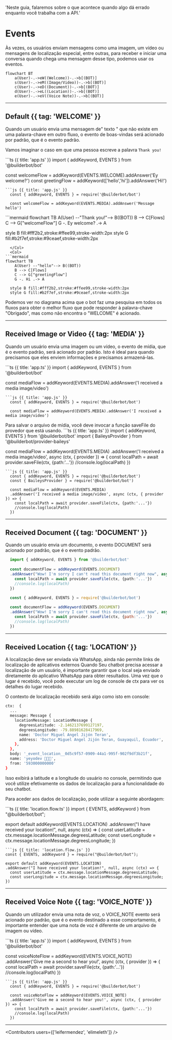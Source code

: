 
  'Neste guia, falaremos sobre o que acontece quando algo dá errado enquanto você trabalha com a API.'

# Events

Às vezes, os usuários enviam mensagens como uma imagem, um vídeo ou mensagens de localização especial, entre outras, para receber e iniciar uma conversa quando chega uma mensagem desse tipo, podemos usar os eventos.

```mermaid
flowchart BT
    a(User)-.->eW((Welcome))-.->b[(BOT)]
    s(User)-.->eM((Image/Video))-.->b[(BOT)]
    c(User)-.->eD((Document))-.->b[(BOT)]
    d(User)-.->eL((Location))-.->b[(BOT)]
    e(User)-.->eV((Voice Note))-.->b[(BOT)]
```

---

## Default  {{ tag: 'WELCOME'  }}

Quando um usuário envia uma mensagem de" texto " que não existe em uma palavra-chave em outro fluxo, o evento de boas-vindas será acionado por padrão, que é o evento padrão.

Vamos imaginar o caso em que uma pessoa escreve a palavra `Thank you!`

<CodeGroup>
```ts {{ title: 'app.ts' }}
  import { addKeyword, EVENTS } from '@builderbot/bot'
  
  const welcomeFlow = addKeyword(EVENTS.WELCOME).addAnswer('Ey welcome?')
  const greetingFlow = addKeyword(['hello','hi']).addAnswer('Hi!')
```
```js {{ title: 'app.js' }}
  const { addKeyword, EVENTS } = require('@builderbot/bot')
  
  const welcomeFlow = addKeyword(EVENTS.MEDIA).addAnswer('Message hello')
```
</CodeGroup>

<RowCenter>
  <Col>
  ```mermaid
flowchart TB
    A(User) --"Thank you!"--> B((BOT))
    B --> C[Flows]
    C --> G["welcomeFlow"]
    G -. Ey welcome? .-> A

  style B fill:#fff2b2,stroke:#ffee99,stroke-width:2px
  style G fill:#b2f7ef,stroke:#9ceaef,stroke-width:2px
```
  </Col>
  <Col>
```mermaid
flowchart TB
    A(User) --"hello"--> B((BOT))
    B --> C[Flows]
    C --> G["greetingFlow"]
    G -. Hi .-> A

  style B fill:#fff2b2,stroke:#ffee99,stroke-width:2px
  style G fill:#b2f7ef,stroke:#9ceaef,stroke-width:2px
```
  </Col>
</RowCenter>

Podemos ver no diagrama acima que o bot faz uma pesquisa em todos os fluxos para obter o melhor fluxo que pode responder à palavra-chave "Obrigado", mas como não encontra o "WELCOME" é acionado.

---

## Received Image or Video {{ tag: 'MEDIA'  }}

Quando um usuário envia uma imagem ou um vídeo, o evento de mídia, que é o evento padrão, será acionado por padrão. Isto é ideal para quando precisamos que eles enviem informações e precisamos armazená-las.

<CodeGroup>
```ts {{ title: 'app.ts' }}
  import { addKeyword, EVENTS } from '@builderbot/bot'
  
  const mediaFlow = addKeyword(EVENTS.MEDIA).addAnswer('I received a media image/video')
```
```js {{ title: 'app.js' }}
  const { addKeyword, EVENTS } = require('@builderbot/bot')
  
  const mediaFlow = addKeyword(EVENTS.MEDIA).addAnswer('I received a media image/video')
```
</CodeGroup>

<Note>
Para salvar o arquivo de mídia, você deve invocar a função saveFile do provedor que está usando.
</Note>

<CodeGroup>
```ts {{ title: 'app.ts' }}
  import { addKeyword, EVENTS } from '@builderbot/bot'
  import { BaileysProvider } from '@builderbot/provider-baileys'

  const mediaFlow = addKeyword<BaileysProvider>(EVENTS.MEDIA)
  .addAnswer('I received a media image/video', async (ctx, { provider }) => {
    const localPath = await provider.saveFile(ctx, {path:'...'})
    //console.log(localPath)
  })
```
```js {{ title: 'app.js' }}
  const { addKeyword, EVENTS } = require('@builderbot/bot')
  const { BaileysProvider } = require('@builderbot/bot')
  
  const mediaFlow = addKeyword(EVENTS.MEDIA)
  .addAnswer('I received a media image/video', async (ctx, { provider }) => {
    const localPath = await provider.saveFile(ctx, {path:'...'})
    //console.log(localPath)
  })
```
</CodeGroup>

---

## Received Document {{ tag: 'DOCUMENT'  }}

Quando um usuário envia um documento, o evento DOCUMENT será acionado por padrão, que é o evento padrão.
<CodeGroup>
```ts {{ title: 'app.ts' }}
  import { addKeyword, EVENTS } from '@builderbot/bot'
  
  const documentFlow = addKeyword(EVENTS.DOCUMENT)
  .addAnswer("Wow! I'm sorry I can't read this document right now", async (ctx, { provider }) => {
    const localPath = await provider.saveFile(ctx, {path:'...'})
    //console.log(localPath)
  })
```
```js {{ title: 'app.js' }}
  const { addKeyword, EVENTS } = require('@builderbot/bot')
  
  const documentFlow = addKeyword(EVENTS.DOCUMENT)
  .addAnswer("Wow! I'm sorry I can't read this document right now", async (ctx, { provider }) => {
    const localPath = await provider.saveFile(ctx, {path:'...'})
    //console.log(localPath)
  })
```
</CodeGroup>

---

## Received Location {{ tag: 'LOCATION'  }}

<Note>
A localização deve ser enviada via WhatsApp, ainda não permite links de localização de aplicativos externos
</Note>
Quando Seu chatbot precisa acessar a localização de um usuário, é importante garantir que o local seja enviado diretamente do aplicativo WhatsApp para obter resultados. Uma vez que o lugar é recebido, você pode executar um log de console de ctx para ver os detalhes do lugar recebido.

O contexto de localização recebido será algo como isto em console:

```bash
ctx:  {
  ...
  message: Message {
    locationMessage: LocationMessage {
      degreesLatitude: -2.1462137699127197,
      degreesLongitude: -79.88981628417969,
      name: 'Doctor Miguel Angel Jijón Teran',
      address: 'Doctor Miguel Angel Jijón Teran, Guayaquil, Ecuador',
    },
  },
  body: '_event_location__0d5c9f57-0909-44a1-995f-902f9df3b21f',
  name: 'yeyodev 👨🏾‍💻',
  from: '593000000000'
}
```
Isso exibirá a latitude e a longitude do usuário no console, permitindo que você utilize efetivamente os dados de localização para a funcionalidade do seu chatbot.

Para aceder aos dados de localização, pode utilizar a seguinte abordagem:

<CodeGroup>
```ts {{ title: 'location.flow.ts' }}
import { EVENTS, addKeyword } from "@builderbot/bot";

export default addKeyword(EVENTS.LOCATION)
.addAnswer("I have received your location!", null, async (ctx) => {
  const userLatitude = ctx.message.locationMessage.degreesLatitude;
  const userLongitude = ctx.message.locationMessage.degreesLongitude;
})
```
```js {{ title: 'location.flow.js' }}
const { EVENTS, addKeyword } = require("@builderbot/bot");

export default addKeyword(EVENTS.LOCATION)
.addAnswer("I have received your location!", null, async (ctx) => {
  const userLatitude = ctx.message.locationMessage.degreesLatitude;
  const userLongitude = ctx.message.locationMessage.degreesLongitude;
})
```
</CodeGroup>

---

## Received Voice Note {{ tag: 'VOICE_NOTE' }}

Quando um utilizador envia uma nota de voz, o VOICE_NOTE evento será acionado por padrão, que é o evento destinado a esse comportamento, é importante entender que uma nota de voz é diferente de um arquivo de imagem ou vídeo.

<CodeGroup>
```ts {{ title: 'app.ts' }}
  import { addKeyword, EVENTS } from '@builderbot/bot'
  
  const voiceNoteFlow = addKeyword(EVENTS.VOICE_NOTE)
  .addAnswer('Give me a second to hear you!', async (ctx, { provider }) => {
    const localPath = await provider.saveFile(ctx, {path:'...'})
    //console.log(localPath)
  })
  
```
```js {{ title: 'app.js' }}
  const { addKeyword, EVENTS } = require('@builderbot/bot')
  
  const voiceNoteFlow = addKeyword(EVENTS.VOICE_NOTE)
  .addAnswer('Give me a second to hear you!', async (ctx, { provider }) => {
    const localPath = await provider.saveFile(ctx, {path:'...'})
    //console.log(localPath)
  })
```
</CodeGroup>

---

<Guides />

<Resources />

<Contributors users={['leifermendez', 'elimeleth']} />